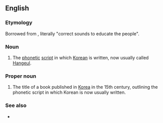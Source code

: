 ==English==

===Etymology===
Borrowed from {{bor|en|ko|-}} {{ko-l|^훈민 ^정음|[[訓]][[民]][[正]][[音]]}}, literally "correct sounds to educate the people".

===Noun===
{{en-noun|-|head=Hunmin Jeongeum}}

# {{lb|en|archaic}} The [[phonetic]] [[script]] in which [[Korean]] is written, now usually called [[Hangeul]].

===Proper noun===
{{en-proper noun}}

# The title of a book published in [[Korea]] in the 15th century, outlining the phonetic script in which Korean is now usually written.

===See also===
* {{projectlink|wikipedia}}